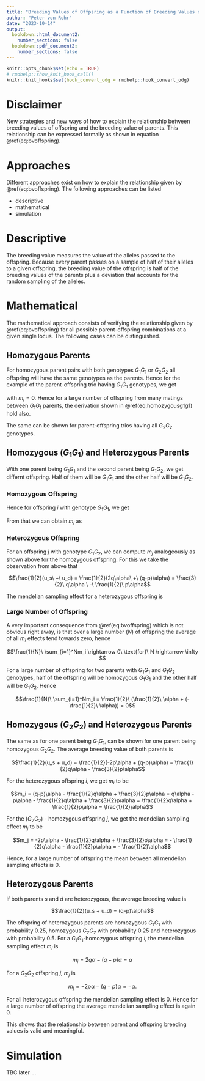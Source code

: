 ```yaml
---
title: "Breeding Values of Offpsring as a Function of Breeding Values of Parents"
author: "Peter von Rohr"
date: "2023-10-14"
output:
  bookdown::html_document2:
    number_sections: false
  bookdown::pdf_document2:
    number_sections: false
---
```


```r
knitr::opts_chunk$set(echo = TRUE)
# rmdhelp::show_knit_hook_call()
knitr::knit_hooks$set(hook_convert_odg = rmdhelp::hook_convert_odg)
```


# Disclaimer {-}
New strategies and new ways of how to explain the relationship between breeding values of offspring and the breeding value of parents. This relationship can be expressed formally as shown in equation \@ref(eq:bvoffspring).


\begin{equation}
u_i\ =\ \frac{1}{2}u_s\ +\ \frac{1}{2}u_d\ +\ m_i
(\#eq:bvoffspring)
\end{equation}


# Approaches
Different approaches exist on how to explain the relationship given by \@ref(eq:bvoffspring). The following approaches can be listed

* descriptive 
* mathematical
* simulation


# Descriptive 
The breeding value measures the value of the alleles passed to the offspring. 
Because every parent passes on a sample of half of their alleles to a given offspring, the breeding value of the offspring is half of the breeding values of the parents plus a deviation that accounts for the random sampling of the alleles. 


# Mathematical
The mathematical approach consists of verifying the relationship given by \@ref(eq:bvoffspring) for all possible parent-offspring combinations at a given single locus. The following cases can be distinguished.

## Homozygous Parents
For homozygous parent pairs with both genotypes $G_1G_1$ or $G_2G_2$ all offspring will have the same genotypes as the parents. Hence for the example of the parent-offspring trio having $G_1G_1$ genotypes, we get 

\begin{align}
u_i  &= \frac{1}{2}u_s\ +\ \frac{1}{2}u_d\ +\ m_i \notag \\
     &= \frac{1}{2}\ 2q\alpha \ +\ \frac{1}{2}\ 2q\alpha \notag \\
     &= 2q\alpha
(\#eq:homozygousg1g1)     
\end{align}

with $m_i = 0$. Hence for a large number of offspring from many matings between $G_1G_1$ parents, the derivation shown in \@ref(eq:homozygousg1g1) hold also.

The same can be shown for parent-offspring trios having all $G_2G_2$ genotypes.


## Homozygous ($G_1G_1$) and Heterozygous Parents
With one parent being $G_1G_1$ and the second parent being $G_1G_2$, we get differnt offspring. Half of them will be $G_1G_1$ and the other half will be $G_1G_2$. 


### Homozygous Offspring
Hence for offspring $i$ with genotype $G_1G_1$, we get

\begin{align}
u_i  &= \frac{1}{2}u_s\ +\ \frac{1}{2}u_d\ +\ m_i \notag \\
     &= \frac{1}{2}\ 2q\alpha \ +\ \frac{1}{2}\ (q-p)\alpha\ +\ m_i \notag \\
     &= q\alpha \ +\ \frac{1}{2}\ (q-p)\alpha\ +\ m_i \notag \\
     &= \frac{3}{2}\ q\alpha \ -\ \frac{1}{2}\ p\alpha\ +\ m_i \notag \\
     &= 2q\alpha
(\#eq:homhetg1g1g1g2)     
\end{align}

From that we can obtain $m_i$ as 

\begin{align}
m_i  &= 2q\alpha - \left[ \frac{3}{2}\ q\alpha \ -\ \frac{1}{2}\ p\alpha \right] \notag \\
     &= \frac{1}{2}\ (q+p)\alpha = \frac{1}{2}\ \alpha
(\#eq:homhetmi)     
\end{align}


### Heterozygous Offspring
For an offspring $j$ with genotype $G_1G_2$, we can compute $m_j$ analogeously as shown above for the homozygous offspring. For this we take the observation from above that 

$$\frac{1}{2}(u_s\ +\ u_d) 
= \frac{1}{2}(2q\alpha\ +\ (q-p)\alpha) 
= \frac{3}{2}\ q\alpha \ -\ \frac{1}{2}\ p\alpha$$

The mendelian sampling effect for a heterozygous offspring is 

\begin{align}
m_j  &= (q-p)\alpha - \left[ \frac{3}{2}\ q\alpha \ -\ \frac{1}{2}\ p\alpha \right] \notag \\
     &= q\alpha - p\alpha - \frac{3}{2}\ q\alpha + \frac{1}{2}\ p\alpha  \notag \\
     &= -\frac{1}{2}\ (q+p)\alpha = -\frac{1}{2}\ \alpha
(\#eq:homhetmj)     
\end{align}


### Large Number of Offspring
A very important consequence from \@ref(eq:bvoffspring) which is not obvious right away, is that over a large number ($N$) of offspring the average of all $m_i$ effects tend towards zero, hence 

$$\frac{1}{N}\ \sum_{i=1}^Nm_i \rightarrow 0\ \text{for}\ N \rightarrow \infty $$

For a large number of offspring for two parents with $G_1G_1$ and $G_1G_2$ genotypes, half of the offspring will be homozygous $G_1G_1$ and the other half will be $G_1G_2$. Hence 

$$\frac{1}{N}\ \sum_{i=1}^Nm_i = \frac{1}{2}\ (\frac{1}{2}\ \alpha + (-\frac{1}{2}\ \alpha)) = 0$$


## Homozygous ($G_2G_2$) and Heterozygous Parents
The same as for one parent being $G_1G_1$, can be shown for one parent being homozygous $G_2G_2$. The average breeding value of both parents is 

$$\frac{1}{2}(u_s + u_d) = \frac{1}{2}(-2p\alpha + (q-p)\alpha)
= \frac{1}{2}q\alpha - \frac{3}{2}p\alpha$$

For the heterozygous offspring $i$, we get $m_i$ to be

$$m_i = (q-p)\alpha - \frac{1}{2}q\alpha + \frac{3}{2}p\alpha 
= q\alpha - p\alpha -  \frac{1}{2}q\alpha + \frac{3}{2}p\alpha
= \frac{1}{2}q\alpha + \frac{1}{2}p\alpha = \frac{1}{2}\alpha$$

For the ($G_2G_2$) - homozygous offspring $j$, we get the mendelian sampling effect $m_j$ to be

$$m_j = -2p\alpha - \frac{1}{2}q\alpha + \frac{3}{2}p\alpha
= - \frac{1}{2}q\alpha - \frac{1}{2}p\alpha = - \frac{1}{2}\alpha$$


Hence, for a large number of offspring the mean between all mendelian sampling effects is $0$. 


## Heterozygous Parents
If both parents $s$ and $d$ are heterozygous, the average breeding value is 

$$\frac{1}{2}(u_s + u_d) = (q-p)\alpha$$

The offspring of heterozygous parents are homozygous $G_1G_1$ with probability $0.25$, homozygous $G_2G_2$ with probability $0.25$ and heterozygous with probability $0.5$. For a $G_1G_1$-homozygous offspring $i$, the mendelian sampling effect $m_i$ is 

$$m_i = 2q\alpha - (q-p)\alpha = \alpha$$

For a $G_2G_2$ offspring $j$, $m_j$ is

$$m_j = -2p\alpha - (q-p)\alpha = -\alpha.$$

For all heterozygous offspring the mendelian sampling effect is $0$. Hence for a large number of offspring the average mendelian sampling effect is again $0$. 

This shows that the relationship between parent and offspring breeding values is valid and meaningful. 


# Simulation
TBC later ...

